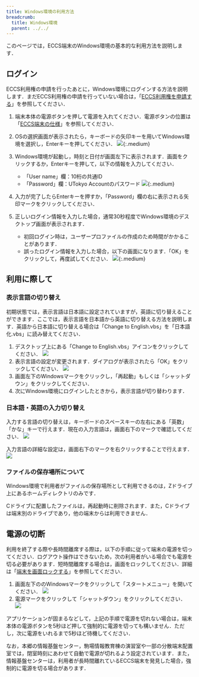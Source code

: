 ```yaml
---
title: Windows環境の利用方法
breadcrumb:
  title: Windows環境
  parent: ../../
---
```



<WwweccEol systemName="ECCS端末"/>

このページでは，ECCS端末のWindows環境の基本的な利用方法を説明します．

## ログイン

ECCS利用権の申請を行ったあとに，Windows環境にログインする方法を説明します．まだECCS利用権の申請を行っていない場合は，「[ECCS利用権を申請する](../right-application/)」を参照してください．

1. 端末本体の電源ボタンを押して電源を入れてください．電源ボタンの位置は「[ECCS端末の仕様](../spec/)」を参照してください．
2. OSの選択画面が表示されたら，キーボードの矢印キーを用いてWindows環境を選択し，Enterキーを押してください．
   ![](refind-windows.jpg){:.medium}
3. Windows環境が起動し，時刻と日付が画面左下に表示されます．画面をクリックするか，Enterキーを押して，以下の情報を入力してください．
   - 「User name」欄：10桁の共通ID
   - 「Password」欄：UTokyo Accountのパスワード
   ![](login.jpg){:.medium}

4. 入力が完了したらEnterキーを押すか，「Password」欄の右に表示される矢印マークをクリックしてください．
5. 正しいログイン情報を入力した場合，通常30秒程度でWindows環境のデスクトップ画面が表示されます．
   - 初回ログイン時は，ユーザープロファイルの作成のため時間がかかることがあります．
   - 誤ったログイン情報を入力した場合，以下の画面になります．「OK」をクリックして，再度試してください．
     ![](login-incorrect.jpg){:.medium}

## 利用に際して

### 表示言語の切り替え

初期状態では，表示言語は日本語に設定されていますが，英語に切り替えることができます．ここでは，表示言語を日本語から英語に切り替える方法を説明します．英語から日本語に切り替える場合は「Change to English.vbs」を「日本語化.vbs」に読み替えてください．

1. デスクトップ上にある「Change to English.vbs」アイコンをクリックしてください．
   ![](change-to-english.png)
2. 表示言語の設定が変更されます．ダイアログが表示されたら「OK」をクリックしてください．
   ![](change-language-dialog.png)
3. 画面左下のWindowsマークをクリックし，「再起動」もしくは「シャットダウン」をクリックしてください．
4. 次にWindows環境にログインしたときから，表示言語が切り替わります．

### 日本語・英語の入力切り替え

入力する言語の切り替えは，キーボードのスペースキーの左右にある「英数」「かな」キーで行えます．現在の入力言語は，画面右下のマークで確認してください．
![](input-icon.png)

入力言語の詳細な設定は，画面右下のマークを右クリックすることで行えます．
![](input-menu.png)

### ファイルの保存場所について

Windows環境で利用者がファイルの保存場所として利用できるのは，Zドライブ上にあるホームディレクトリのみです．

Cドライブに配置したファイルは，再起動時に削除されます．また，Cドライブは端末別のドライブであり，他の端末からは利用できません．

## 電源の切断

利用を終了する際や長時間離席する際は，以下の手順に従って端末の電源を切ってください．ログアウト操作はできないため，次の利用者がいる場合でも電源を切る必要があります．短時間離席する場合は，画面をロックしてください．詳細は「[端末を画面ロックする](/eccs/misc/lock)」を参照してください．

1. 画面左下ののWindowsマークをクリックして「スタートメニュー」を開いてください．
   ![](start-menu.png)
2. 電源マークをクリックして「シャットダウン」をクリックしてください．
   ![](shutdown.png)

アプリケーションが固まるなどして，上記の手順で電源を切れない場合は，端末本体の電源ボタンを5秒ほど押して強制的に電源を切っても構いません．ただし，次に電源をいれるまで5秒ほど待機してください．

なお，本郷の情報基盤センター，駒場情報教育棟の演習室や一部の分散端末配置室では，閉室時刻にあわせて自動で電源が切れるよう設定されています．また，情報基盤センターは，利用者が長時間離れているECCS端末を発見した場合，強制的に電源を切る場合があります．